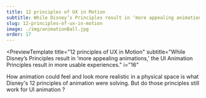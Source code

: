 ```yaml
---
title: 12 principles of UX in Motion
subtitle: While Disney’s Principles result in ‘more appealing animations,’ the UI Animation Principles result in more usable experiences.
slug: 12-principles-of-ux-in-motion
image: ./img/animationBall.jpg
order: 17
---
```


<PreviewTemplate
  title="12 principles of UX in Motion"
  subtitle="While Disney’s Principles result in ‘more appealing animations,’ the UI Animation Principles result in more usable experiences."
  i="16"
>
  How animation could feel and look more realistic in a physical space is what Disney's 12 principles of animation were solving. But do those principles still work for UI animation ?

  <ReadTheNextArticle
    title="Why do the 12 basic principles .."
    description=" UI animation, as part of the user experience ..."
    linkTo="/12-principles-of-ux-in-motion/why"
  />
</PreviewTemplate>
